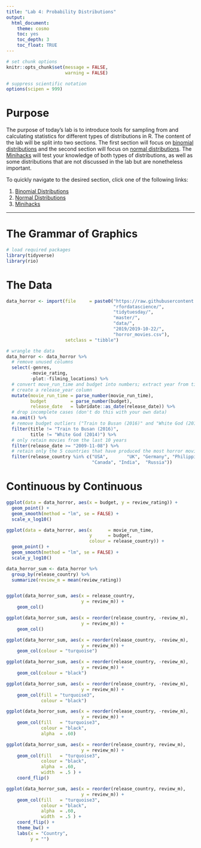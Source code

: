 ```yaml
---
title: "Lab 4: Probability Distributions"
output: 
  html_document: 
    theme: cosmo
    toc: yes
    toc_depth: 3
    toc_float: TRUE
---
```


```r
# set chunk options
knitr::opts_chunk$set(message = FALSE,
                      warning = FALSE)

# suppress scientific notation
options(scipen = 999)
```

# Purpose

The purpose of today's lab is to introduce tools for sampling from and calculating statistics for different types of distributions in R. The content of the lab will be split into two sections. The first section will focus on [binomial distributions](#binomial) and the second section will focus on [normal distributions](#normal). The [Minihacks](#minihacks) will test your knowledge of both types of distributions, as well as some distributions that are not discussed in the lab but are nonetheless important.

To quickly navigate to the desired section, click one of the following links:

1. [Binomial Distributions](#binomial)
1. [Normal Distributions](#normal)
1. [Minihacks](#minihacks)

***

# The Grammar of Graphics

```r
# load required packages
library(tidyverse)
library(rio)
```

# The Data

```r
data_horror <- import(file     = paste0("https://raw.githubusercontent.com/",
                                        "rfordatascience/",
                                        "tidytuesday/",
                                        "master/",
                                        "data/",
                                        "2019/2019-10-22/",
                                        "horror_movies.csv"),
                      setclass = "tibble")
```

```r
# wrangle the data
data_horror <- data_horror %>%
  # remove unused columns
  select(-genres, 
         -movie_rating,
         -plot:-filming_locations) %>%
  # convert move_run_time and budget into numbers; extract year from title and
  # create a release_year column
  mutate(movie_run_time = parse_number(movie_run_time),
         budget         = parse_number(budget),
         release_date   = lubridate::as_date(release_date)) %>%
  # drop incomplete cases (don't do this with your own data)
  na.omit() %>%
  # remove budget outliers ("Train to Busan (2016)" and "White God (2014)")
  filter(title != "Train to Busan (2016)",
         title != "White God (2014)") %>%
  # only retain movies from the last 10 years
  filter(release_date >= "2009-11-08") %>%
  # retain only the 5 countries that have produced the most horror movies
  filter(release_country %in% c("USA",       "UK", "Germany", "Philippines",
                                "Canada", "India",  "Russia")) 

```

# Continuous by Continuous

```r
ggplot(data = data_horror, aes(x = budget, y = review_rating)) +
  geom_point() +
  geom_smooth(method = "lm", se = FALSE) + 
  scale_x_log10()
```

```r
ggplot(data = data_horror, aes(x      = movie_run_time, 
                               y      = budget,
                               colour = release_country)) +
  geom_point() +
  geom_smooth(method = "lm", se = FALSE) +
  scale_y_log10()
```

```r
data_horror_sum <- data_horror %>%
  group_by(release_country) %>%
  summarize(review_m = mean(review_rating))


ggplot(data_horror_sum, aes(x = release_country, 
                            y = review_m)) +
    geom_col()

ggplot(data_horror_sum, aes(x = reorder(release_country, -review_m), 
                            y = review_m)) +
    geom_col()

ggplot(data_horror_sum, aes(x = reorder(release_country, -review_m), 
                            y = review_m)) +
    geom_col(colour = "turquoise")

ggplot(data_horror_sum, aes(x = reorder(release_country, -review_m), 
                            y = review_m)) +
    geom_col(colour = "black")

ggplot(data_horror_sum, aes(x = reorder(release_country, -review_m), 
                            y = review_m)) +
    geom_col(fill = "turquoise3",
             colour = "black")

ggplot(data_horror_sum, aes(x = reorder(release_country, -review_m), 
                            y = review_m)) +
    geom_col(fill   = "turquoise3",
             colour = "black",
             alpha  = .60)

ggplot(data_horror_sum, aes(x = reorder(release_country, review_m), 
                            y = review_m)) +
    geom_col(fill   = "turquoise3",
             colour = "black",
             alpha  = .60,
             width  = .5 ) +
    coord_flip()

ggplot(data_horror_sum, aes(x = reorder(release_country, review_m), 
                            y = review_m)) +
    geom_col(fill   = "turquoise3",
             colour = "black",
             alpha  = .60,
             width  = .5 ) +
    coord_flip() +
    theme_bw() +
    labs(x = "Country",
         y = "")


```
